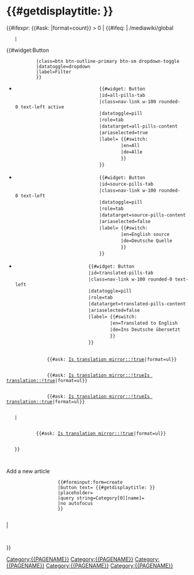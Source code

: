 <noinclude>
{{X/Template
|description=
<p>This template shows articles from some category that exist in the page language. This means that the page on which this template is located can be translated via the [https://www.mediawiki.org/wiki/Extension:Translate Translate extension]. This template will then, on each translated page, only show results that match that language.</p>

==== Add article ====

This template also always shows a button to add an article. The button opens a modal that contains a form field for the [[Form:Create|Create form]].

==== Filter ====

<p>On AtlasGlobal it's possible to filter these results according to translation direction; see the table below for examples.</p>

{{{!}} class="wikitable"
! colspan="2" {{!}} Article
! colspan="2" {{!}} Filters that show the page
{{!}}-
! class="text-center" {{!}} Source language
! class="text-center" {{!}} Translations
! class="text-center" {{!}} Category/en
! class="text-center" {{!}} Category/de
{{!}}-
{{!}} class="text-center" {{!}} <code>en</code>
{{!}} class="text-center" {{!}} <code>––</code>
{{!}} class="text-center" {{!}} <code>English source</code>
{{!}} class="text-center" {{!}} <code>––</code>
{{!}}-
{{!}} class="text-center" {{!}} <code>en</code>
{{!}} class="text-center" {{!}} <code>de</code>
{{!}} class="text-center" {{!}} <code>English source</code>
{{!}} class="text-center" {{!}} <code>Translated to German</code>
{{!}}-
{{!}} class="text-center" {{!}} <code>de</code>
{{!}} class="text-center" {{!}} <code>––</code>
{{!}} class="text-center" {{!}} <code>––</code>
{{!}} class="text-center" {{!}} <code>German source</code>
{{!}}-
{{!}} class="text-center" {{!}} <code>de</code>
{{!}} class="text-center" {{!}} <code>en</code>
{{!}} class="text-center" {{!}} <code>Translated to English</code>
{{!}} class="text-center" {{!}} <code>German source</code>
{{!}}-
{{!}} class="text-center" {{!}} <code>fr</code>
{{!}} class="text-center" {{!}} <code>––</code>
{{!}} class="text-center" {{!}} <code>––</code>
{{!}} class="text-center" {{!}} <code>––</code>
{{!}}-
{{!}} class="text-center" {{!}} <code>fr</code>
{{!}} class="text-center" {{!}} <code>es</code>
{{!}} class="text-center" {{!}} <code>––</code>
{{!}} class="text-center" {{!}} <code>––</code>
{{!}}}

==== Placeholder ====

If no articles exist for the requested category and language the template [[Template:X/NothingHere|NothingHere]] is displayed which contains the placeholder below.

<div class="border px-3">
{{X/DisplayCat}}
</div>

|extensions=
{{X/Template/Extension|extension=Display_Title}}
{{X/Template/Extension|extension=Page_Forms}}
{{X/Template/Extension|extension=Semantic_MediaWiki}}
{{X/Template/Extension|extension=Translate}}
|templates=
{{X/Template/Template|1|template=X/DisplayCat}}
{{X/Template/Template|2|template=X/SetProperty}}
{{X/Template/Template|2|template=X/NothingHere}}
{{X/Template/Template|3|template=X/NotLoggedIn}}
|widgets=
{{X/Template/Widget|widget=Button}}
|i18n=
{{X/Template/i18n|i18n=atlas-section-displaycat-addarticle}}
{{X/Template/i18n|i18n=atlas-section-displaycat-title}}
{{X/Template/i18n|i18n=atlas-section-displaycat-close}}
}}</noinclude><includeonly>
{{X/SetProperty|Language code}}{{X/SetProperty|Is translation}}
= {{#getdisplaytitle:{{FULLPAGENAME}} }} =
{{#ifexpr:  {{#ask: [[Category:{{PAGENAME}}]]|format=count}} > 0
|   {{#ifeq: {{SCRIPTPATH}} | /mediawiki/global
    |   <div class="d-flex justify-content-between align-items-end border-bottom pb-2 mb-4">
            <div class="show"><languages /></div>
            <div class="dropdown"><!--
            -->{{#widget:Button
            |class=btn btn-outline-primary btn-sm dropdown-toggle
            |datatoggle=dropdown
            |label=Filter
            }}<!--
            --><div class="dropdown-menu">
                    <div>
                        <ul class="nav nav-pills m-0" id="filter-pills" role="tablist">
                            <li class="nav-item w-100 my-2" role="presentation">
                                {{#widget: Button
                                |id=all-pills-tab
                                |class=nav-link w-100 rounded-0 text-left active
                                |datatoggle=pill
                                |role=tab
                                |datatarget=all-pills-content
                                |ariaselected=true
                                |label= {{#switch: {{PAGELANGUAGE}}
                                        |en=All
                                        |de=Alle
                                        }}
                                }}
                            </li>
                            <li class="nav-item w-100 my-2" role="presentation">
                                {{#widget: Button
                                |id=source-pills-tab
                                |class=nav-link w-100 rounded-0 text-left
                                |datatoggle=pill
                                |role=tab
                                |datatarget=source-pills-content
                                |ariaselected=false
                                |label= {{#switch: {{PAGELANGUAGE}}
                                        |en=English source
                                        |de=Deutsche Quelle
                                        }}
                                }}
                            </li>
                            <li class="nav-item w-100 my-2" role="presentation">
                            {{#widget: Button
                            |id=translated-pills-tab
                            |class=nav-link w-100 rounded-0 text-left
                            |datatoggle=pill
                            |role=tab
                            |datatarget=translated-pills-content
                            |ariaselected=false
                            |label= {{#switch: {{PAGELANGUAGE}}
                                    |en=Translated to English
                                    |de=Ins Deutsche übersetzt
                                    }}
                            }}
                            </li>
                        </ul>
                    </div>
                </div>
            </div>
        </div>
        <div class="tab-content" id="filter-pills-content">
            <!-- Articles that have the same language as the source page are always hidden-->
            <!-- Display all articles in this category -->
            <div class="tab-pane fade show active" id="all-pills-content" role="tabpanel" aria-labelledby="all-pills-tab">
                {{#ask: [[Category:{{PAGENAME}}]][[Is translation mirror::!true]]|format=ul}}
            </div>
            <!-- Display articles that are originally written in the selected language -->
            <div class="tab-pane fade" id="source-pills-content" role="tabpanel" aria-labelledby="source-pills-tab">
                {{#ask: [[Category:{{PAGENAME}}]][[Is translation mirror::!true]][[Is translation::!true]]|format=ul}}
            </div>
            <!-- Display articles that were translated to the selected language -->
            <div class="tab-pane fade" id="translated-pills-content" role="tabpanel" aria-labelledby="translated-pills-tab">
                {{#ask: [[Category:{{PAGENAME}}]][[Is translation mirror::!true]][[Is translation::true]]|format=ul}}
            </div>
        </div>
    |   <!-- Display all articles in this category -->
        <div class="show"><languages /></div>
        <div class="tab-pane fade show active" id="all-pills-content" role="tabpanel" aria-labelledby="all-pills-tab">
            {{#ask: [[Category:{{PAGENAME}}]][[Is translation mirror::!true]]|format=ul}}
        </div>
    }}
    <!-- Input box to create another article in this category -->
    <div class="position-fixed" style="bottom:6rem; right:3rem" type="button" data-toggle="modal" data-target="#add-article"><span class="text-primary far fa-edit fa-3x" id="add-article-btn"></span></div>
    <div class="modal fade" id="add-article" tabindex="-1" role="dialog" aria-labelledby="AddArticle" aria-hidden="true">
        <div class="modal-dialog modal-dialog-centered" role="document">
            <div class="modal-content">
                <div class="modal-body">
                    <div class="h3 text-center border-0">Add a new article</div>
                    {{#forminput:form=create
                    |button text={{int:atlas-section-displaycat-addarticle}} {{#getdisplaytitle:{{FULLPAGENAME}} }}
                    |placeholder={{int:atlas-section-displaycat-title}}
                    |query string=Category[0][name]={{PAGENAME}}
                    |no autofocus
                    }}
                </div>
                <div class="modal-footer">
                    <div class="btn btn-secondary" data-dismiss="modal">{{int:atlas-section-displaycat-close}}</div>
                </div>
            </div>
        </div>
    </div>
|   <!-- Input box to create the first article in this category -->
    {{X/NothingHere}}
}}</includeonly>